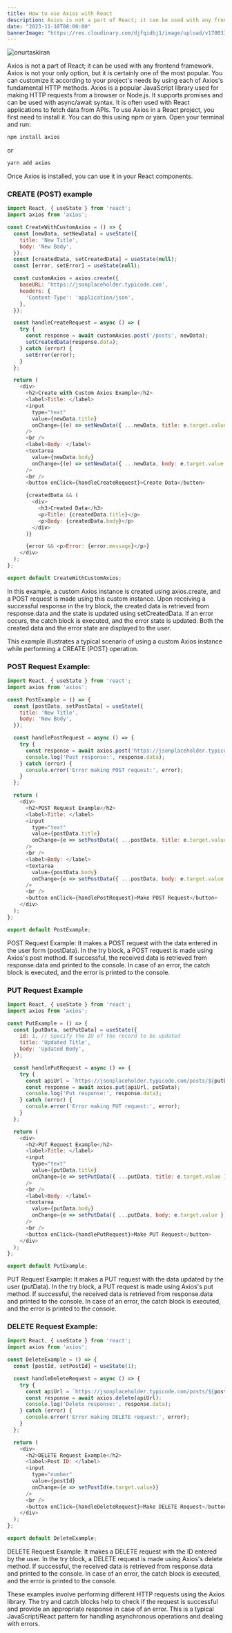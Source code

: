 ```yaml
---
title: How to use Axios with React
description: Axios is not a part of React; it can be used with any frontend framework. Axios is not your only option, but it is certainly one of the most popular. 
date: "2023-11-18T08:00:00"
bannerImage: "https://res.cloudinary.com/djfqidbj1/image/upload/v1700331940/fwpe1ml9qp0dkt123vjn.jpg"
---
```


<img className="w-full rounded-xl" src="https://res.cloudinary.com/djfqidbj1/image/upload/v1700331940/fwpe1ml9qp0dkt123vjn.jpg" alt="onurtaskiran" />

Axios is not a part of React; it can be used with any frontend framework. Axios is not your only option, but it is certainly one of the most popular. You can customize it according to your project's needs by using each of Axios's fundamental HTTP methods. Axios is a popular JavaScript library used for making HTTP requests from a browser or Node.js. It supports promises and can be used with async/await syntax. It is often used with React applications to fetch data from APIs. To use Axios in a React project, you first need to install it. You can do this using npm or yarn. Open your terminal and run:

```javascript
npm install axios
```
or
```javascript
yarn add axios
```
Once Axios is installed, you can use it in your React components.

### CREATE (POST) example

```javascript
import React, { useState } from 'react';
import axios from 'axios';

const CreateWithCustomAxios = () => {
  const [newData, setNewData] = useState({
    title: 'New Title',
    body: 'New Body',
  });
  const [createdData, setCreatedData] = useState(null);
  const [error, setError] = useState(null);

  const customAxios = axios.create({
    baseURL: 'https://jsonplaceholder.typicode.com',
    headers: {
      'Content-Type': 'application/json',
    },
  });

  const handleCreateRequest = async () => {
    try {
      const response = await customAxios.post('/posts', newData);
      setCreatedData(response.data);
    } catch (error) {
      setError(error);
    }
  };

  return (
    <div>
      <h2>Create with Custom Axios Example</h2>
      <label>Title: </label>
      <input
        type="text"
        value={newData.title}
        onChange={(e) => setNewData({ ...newData, title: e.target.value })}
      />
      <br />
      <label>Body: </label>
      <textarea
        value={newData.body}
        onChange={(e) => setNewData({ ...newData, body: e.target.value })}
      />
      <br />
      <button onClick={handleCreateRequest}>Create Data</button>

      {createdData && (
        <div>
          <h3>Created Data</h3>
          <p>Title: {createdData.title}</p>
          <p>Body: {createdData.body}</p>
        </div>
      )}

      {error && <p>Error: {error.message}</p>}
    </div>
  );
};

export default CreateWithCustomAxios;
```

In this example, a custom Axios instance is created using axios.create, and a POST request is made using this custom instance. Upon receiving a successful response in the try block, the created data is retrieved from response.data and the state is updated using setCreatedData. If an error occurs, the catch block is executed, and the error state is updated. Both the created data and the error state are displayed to the user.

This example illustrates a typical scenario of using a custom Axios instance while performing a CREATE (POST) operation.

### POST Request Example:
```javascript
import React, { useState } from 'react';
import axios from 'axios';

const PostExample = () => {
  const [postData, setPostData] = useState({
    title: 'New Title',
    body: 'New Body',
  });

  const handlePostRequest = async () => {
    try {
      const response = await axios.post('https://jsonplaceholder.typicode.com/posts', postData);
      console.log('Post response:', response.data);
    } catch (error) {
      console.error('Error making POST request:', error);
    }
  };

  return (
    <div>
      <h2>POST Request Example</h2>
      <label>Title: </label>
      <input
        type="text"
        value={postData.title}
        onChange={e => setPostData({ ...postData, title: e.target.value })}
      />
      <br />
      <label>Body: </label>
      <textarea
        value={postData.body}
        onChange={e => setPostData({ ...postData, body: e.target.value })}
      />
      <br />
      <button onClick={handlePostRequest}>Make POST Request</button>
    </div>
  );
};

export default PostExample;
```

POST Request Example: It makes a POST request with the data entered in the user form (postData). In the try block, a POST request is made using Axios's post method. If successful, the received data is retrieved from response.data and printed to the console. In case of an error, the catch block is executed, and the error is printed to the console.

### PUT Request Example
```javascript
import React, { useState } from 'react';
import axios from 'axios';

const PutExample = () => {
  const [putData, setPutData] = useState({
    id: 1, // Specify the ID of the record to be updated
    title: 'Updated Title',
    body: 'Updated Body',
  });

  const handlePutRequest = async () => {
    try {
      const apiUrl = `https://jsonplaceholder.typicode.com/posts/${putData.id}`;
      const response = await axios.put(apiUrl, putData);
      console.log('Put response:', response.data);
    } catch (error) {
      console.error('Error making PUT request:', error);
    }
  };

  return (
    <div>
      <h2>PUT Request Example</h2>
      <label>Title: </label>
      <input
        type="text"
        value={putData.title}
        onChange={e => setPutData({ ...putData, title: e.target.value })}
      />
      <br />
      <label>Body: </label>
      <textarea
        value={putData.body}
        onChange={e => setPutData({ ...putData, body: e.target.value })}
      />
      <br />
      <button onClick={handlePutRequest}>Make PUT Request</button>
    </div>
  );
};

export default PutExample;
```

PUT Request Example: It makes a PUT request with the data updated by the user (putData). In the try block, a PUT request is made using Axios's put method. If successful, the received data is retrieved from response.data and printed to the console. In case of an error, the catch block is executed, and the error is printed to the console.

### DELETE Request Example:

```javascript
import React, { useState } from 'react';
import axios from 'axios';

const DeleteExample = () => {
  const [postId, setPostId] = useState(1);

  const handleDeleteRequest = async () => {
    try {
      const apiUrl = `https://jsonplaceholder.typicode.com/posts/${postId}`;
      const response = await axios.delete(apiUrl);
      console.log('Delete response:', response.data);
    } catch (error) {
      console.error('Error making DELETE request:', error);
    }
  };

  return (
    <div>
      <h2>DELETE Request Example</h2>
      <label>Post ID: </label>
      <input
        type="number"
        value={postId}
        onChange={e => setPostId(e.target.value)}
      />
      <br />
      <button onClick={handleDeleteRequest}>Make DELETE Request</button>
    </div>
  );
};

export default DeleteExample;
```

DELETE Request Example: It makes a DELETE request with the ID entered by the user. In the try block, a DELETE request is made using Axios's delete method. If successful, the received data is retrieved from response.data and printed to the console. In case of an error, the catch block is executed, and the error is printed to the console.

These examples involve performing different HTTP requests using the Axios library. The try and catch blocks help to check if the request is successful and provide an appropriate response in case of an error. This is a typical JavaScript/React pattern for handling asynchronous operations and dealing with errors.